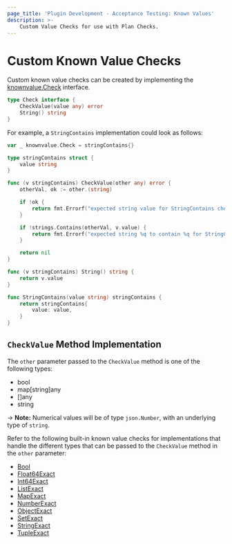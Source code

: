 ```yaml
---
page_title: 'Plugin Development - Acceptance Testing: Known Values'
description: >-
    Custom Value Checks for use with Plan Checks.
---
```


# Custom Known Value Checks

Custom known value checks can be created by implementing the [knownvalue.Check](https://pkg.go.dev/github.com/hashicorp/terraform-plugin-testing/knownvalue#Check) interface.

```go
type Check interface {
	CheckValue(value any) error
	String() string
}
```

For example, a `StringContains` implementation could look as follows:

```go
var _ knownvalue.Check = stringContains{}

type stringContains struct {
	value string
}

func (v stringContains) CheckValue(other any) error {
	otherVal, ok := other.(string)

	if !ok {
		return fmt.Errorf("expected string value for StringContains check, got: %T", other)
	}

	if !strings.Contains(otherVal, v.value) {
		return fmt.Errorf("expected string %q to contain %q for StringContains check", otherVal, v.value)
	}

	return nil
}

func (v stringContains) String() string {
	return v.value
}

func StringContains(value string) stringContains {
	return stringContains{
		value: value,
	}
}
```

## `CheckValue` Method Implementation

The `other` parameter passed to the `CheckValue` method is one of the following types:

* bool
* map[string]any
* []any
* string

-> **Note:** Numerical values will be of type `json.Number`, with an underlying type of `string`.

Refer to the following built-in known value checks for implementations that handle the different types that can be passed to the `CheckValue` method in the `other` parameter:

* [Bool](https://pkg.go.dev/github.com/hashicorp/terraform-plugin-testing/knownvalue#Bool)
* [Float64Exact](https://pkg.go.dev/github.com/hashicorp/terraform-plugin-testing/knownvalue#Float64Exact)
* [Int64Exact](https://pkg.go.dev/github.com/hashicorp/terraform-plugin-testing/knownvalue#Int64Exact)
* [ListExact](https://pkg.go.dev/github.com/hashicorp/terraform-plugin-testing/knownvalue#ListExact)
* [MapExact](https://pkg.go.dev/github.com/hashicorp/terraform-plugin-testing/knownvalue#MapExact)
* [NumberExact](https://pkg.go.dev/github.com/hashicorp/terraform-plugin-testing/knownvalue#NumberExact)
* [ObjectExact](https://pkg.go.dev/github.com/hashicorp/terraform-plugin-testing/knownvalue#ObjectExact)
* [SetExact](https://pkg.go.dev/github.com/hashicorp/terraform-plugin-testing/knownvalue#SetExact)
* [StringExact](https://pkg.go.dev/github.com/hashicorp/terraform-plugin-testing/knownvalue#StringExact)
* [TupleExact](https://pkg.go.dev/github.com/hashicorp/terraform-plugin-testing/knownvalue#TupleExact)
